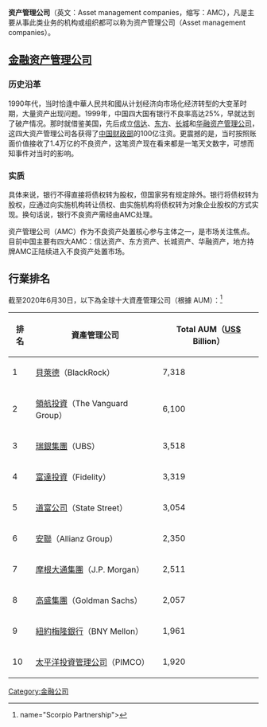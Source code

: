 {{wwv|area=中國}}
'''资产管理公司'''（英文：Asset management companies，缩写：AMC），凡是主要从事此类业务的机构或组织都可以称为资产管理公司（Asset management companies）。

==[[金融资产管理公司|金融资产管理公司]]==

=== 历史沿革 ===

1990年代，当时恰逢中華人民共和國从计划经济向市场化经济转型的大变革时期，大量资产出现问题。1999年，中国四大国有银行不良率高达25%，早就达到了破产情况。那时就借鉴美国，先后成立[[中国信达资产管理公司|信达]]、[[中国东方资产管理公司|东方]]、[[中国长城资产管理公司|长城]]和[[中国华融资产管理公司|华融资产管理公司]]，这四大资产管理公司各获得了[[中华人民共和国财政部|中国财政部]]的100亿注资。更震撼的是，当时按照账面价值接收了1.4万亿的不良资产，这笔资产现在看来都是一笔天文数字，可想而知事件对当时的影响。

=== 实质 ===
具体来说，银行不得直接将债权转为股权，但国家另有规定除外。银行将债权转为股权，应通过向实施机构转让债权、由实施机构将债权转为对象企业股权的方式实现。换句话说，银行不良资产需经由AMC处理。

资产管理公司（AMC）作为不良资产处置核心参与主体之一，是市场关注焦点。目前中国主要有四大AMC：信达资产、东方资产、长城资产、华融资产，地方持牌AMC正陆续进入不良资产处置市场。

== 行業排名 ==
截至2020年6月30日，以下為全球十大資產管理公司（根據 AUM）：<ref>name="Scorpio Partnership">{{cite web|url=https://www.advratings.com/top-asset-management-firms|title=World's Top Assest Management Firms 2020|date=5 January 2021|website=https://www.advratings.com/top-asset-management-firms|access-date=5 January 2021|archive-date=2021-05-07|archive-url=https://web.archive.org/web/20210507223112/https://www.advratings.com/top-asset-management-firms|dead-url=no}}</ref>

{| class="wikitable sortable mw-collapsible"
|-
! data-sort-type="number" | 排名
! 資產管理公司
! Total AUM（[[US$|US$]] Billion）
|-
| 1
| {{flagicon|USA}} [[貝萊德|貝萊德]]（BlackRock） 
| 7,318
|-
| 2
| {{flagicon|USA}} [[領航投資|領航投資]]（The Vanguard Group）
| 6,100
|-
| 3
| {{flagicon|Switzerland}} [[瑞銀集團|瑞銀集團]]（UBS）
| 3,518
|-
| 4
| {{flagicon|United States}} [[富達投資|富達投資]]（Fidelity）
| 3,319
|-
| 5
| {{flagicon|United States}} [[道富公司|道富公司]]（State Street）
| 3,054
|-
| 6
| {{flagicon|Germany}} [[安聯|安聯]]（Allianz Group）
| 2,350
|-
| 7
| {{flagicon|United States}} [[摩根大通集團|摩根大通集團]]（J.P. Morgan）
| 2,511
|-
| 8
| {{flagicon|United States}} [[高盛集團|高盛集團]]（Goldman Sachs）
| 2,057
|-
| 9
| {{flagicon|United States}} [[紐約梅隆銀行|紐約梅隆銀行]]（BNY Mellon）
| 1,961
|-
| 10
| {{flagicon|United States}} [[太平洋投資管理公司|太平洋投資管理公司]]（PIMCO）
| 1,920
|}

[[Category:金融公司|Category:金融公司]]